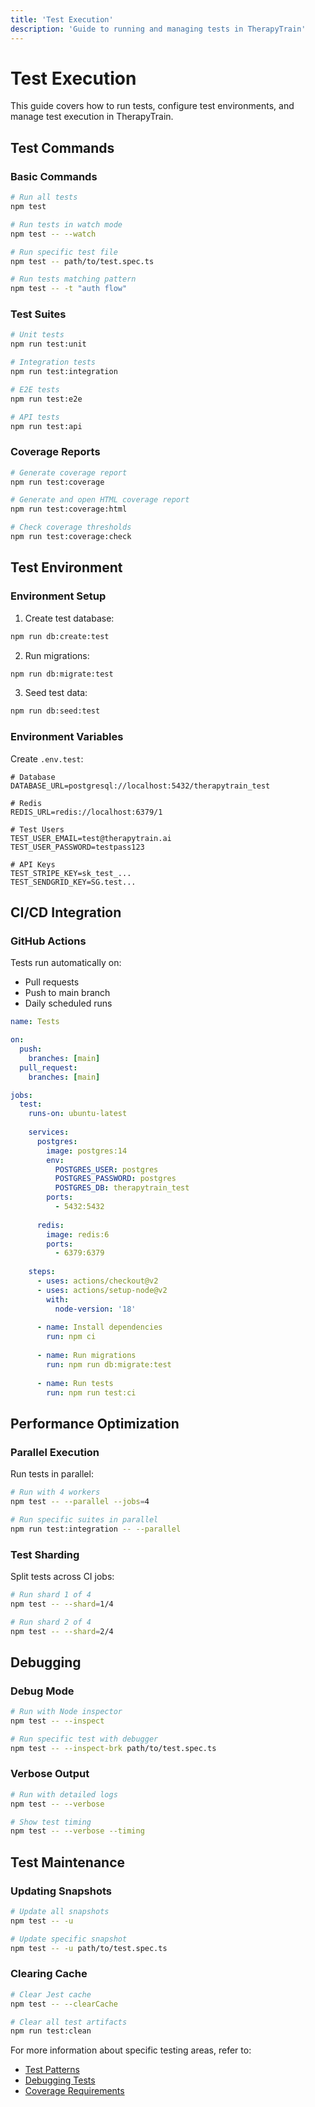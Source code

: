 ```yaml
---
title: 'Test Execution'
description: 'Guide to running and managing tests in TherapyTrain'
---
```


# Test Execution

This guide covers how to run tests, configure test environments, and manage test execution in TherapyTrain.

## Test Commands

### Basic Commands

```bash
# Run all tests
npm test

# Run tests in watch mode
npm test -- --watch

# Run specific test file
npm test -- path/to/test.spec.ts

# Run tests matching pattern
npm test -- -t "auth flow"
```

### Test Suites

```bash
# Unit tests
npm run test:unit

# Integration tests
npm run test:integration

# E2E tests
npm run test:e2e

# API tests
npm run test:api
```

### Coverage Reports

```bash
# Generate coverage report
npm run test:coverage

# Generate and open HTML coverage report
npm run test:coverage:html

# Check coverage thresholds
npm run test:coverage:check
```

## Test Environment

### Environment Setup

1. Create test database:
```bash
npm run db:create:test
```

2. Run migrations:
```bash
npm run db:migrate:test
```

3. Seed test data:
```bash
npm run db:seed:test
```

### Environment Variables

Create `.env.test`:

```env
# Database
DATABASE_URL=postgresql://localhost:5432/therapytrain_test

# Redis
REDIS_URL=redis://localhost:6379/1

# Test Users
TEST_USER_EMAIL=test@therapytrain.ai
TEST_USER_PASSWORD=testpass123

# API Keys
TEST_STRIPE_KEY=sk_test_...
TEST_SENDGRID_KEY=SG.test...
```

## CI/CD Integration

### GitHub Actions

Tests run automatically on:
- Pull requests
- Push to main branch
- Daily scheduled runs

```yaml
name: Tests

on:
  push:
    branches: [main]
  pull_request:
    branches: [main]

jobs:
  test:
    runs-on: ubuntu-latest
    
    services:
      postgres:
        image: postgres:14
        env:
          POSTGRES_USER: postgres
          POSTGRES_PASSWORD: postgres
          POSTGRES_DB: therapytrain_test
        ports:
          - 5432:5432
        
      redis:
        image: redis:6
        ports:
          - 6379:6379
    
    steps:
      - uses: actions/checkout@v2
      - uses: actions/setup-node@v2
        with:
          node-version: '18'
          
      - name: Install dependencies
        run: npm ci
        
      - name: Run migrations
        run: npm run db:migrate:test
        
      - name: Run tests
        run: npm run test:ci
```

## Performance Optimization

### Parallel Execution

Run tests in parallel:

```bash
# Run with 4 workers
npm test -- --parallel --jobs=4

# Run specific suites in parallel
npm run test:integration -- --parallel
```

### Test Sharding

Split tests across CI jobs:

```bash
# Run shard 1 of 4
npm test -- --shard=1/4

# Run shard 2 of 4
npm test -- --shard=2/4
```

## Debugging

### Debug Mode

```bash
# Run with Node inspector
npm test -- --inspect

# Run specific test with debugger
npm test -- --inspect-brk path/to/test.spec.ts
```

### Verbose Output

```bash
# Run with detailed logs
npm test -- --verbose

# Show test timing
npm test -- --verbose --timing
```

## Test Maintenance

### Updating Snapshots

```bash
# Update all snapshots
npm test -- -u

# Update specific snapshot
npm test -- -u path/to/test.spec.ts
```

### Clearing Cache

```bash
# Clear Jest cache
npm test -- --clearCache

# Clear all test artifacts
npm run test:clean
```

For more information about specific testing areas, refer to:
- [Test Patterns](/testing/patterns)
- [Debugging Tests](/testing/debugging)
- [Coverage Requirements](/testing/coverage) 